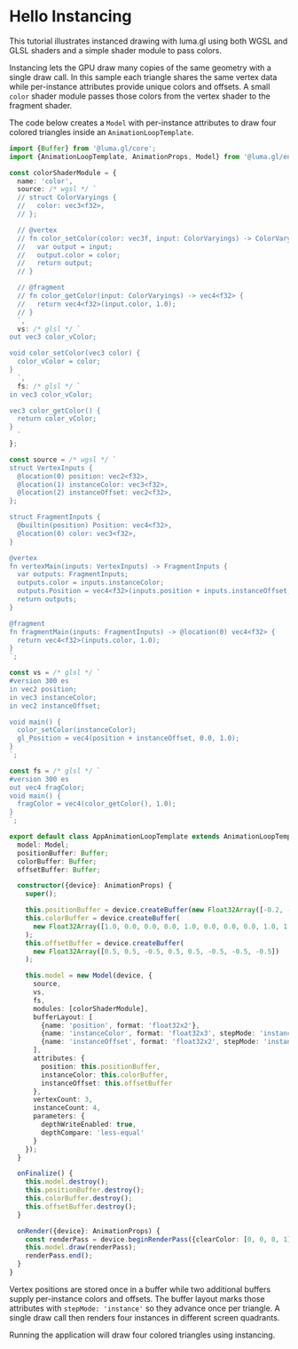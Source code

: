 
# Hello Instancing

This tutorial illustrates instanced drawing with luma.gl using both WGSL and GLSL shaders and a simple shader module to pass colors.

<DeviceTabs />
<HelloInstancingExample />

Instancing lets the GPU draw many copies of the same geometry with a single draw
call. In this sample each triangle shares the same vertex data while per-instance
attributes provide unique colors and offsets. A small `color` shader module passes
those colors from the vertex shader to the fragment shader.

The code below creates a `Model` with per-instance attributes to draw four colored
triangles inside an `AnimationLoopTemplate`.

```typescript
import {Buffer} from '@luma.gl/core';
import {AnimationLoopTemplate, AnimationProps, Model} from '@luma.gl/engine';

const colorShaderModule = {
  name: 'color',
  source: /* wgsl */ `
  // struct ColorVaryings {
  //   color: vec3<f32>,
  // };

  // @vertex
  // fn color_setColor(color: vec3f, input: ColorVaryings) -> ColorVaryings {
  //   var output = input;
  //   output.color = color;
  //   return output;
  // }

  // @fragment
  // fn color_getColor(input: ColorVaryings) -> vec4<f32> {
  //   return vec4<f32>(input.color, 1.0);
  // }
  `,
  vs: /* glsl */ `
out vec3 color_vColor;

void color_setColor(vec3 color) {
  color_vColor = color;
}
  `,
  fs: /* glsl */ `
in vec3 color_vColor;

vec3 color_getColor() {
  return color_vColor;
}
  `
};

const source = /* wgsl */ `
struct VertexInputs {
  @location(0) position: vec2<f32>,
  @location(1) instanceColor: vec3<f32>,
  @location(2) instanceOffset: vec2<f32>,
};

struct FragmentInputs {
  @builtin(position) Position: vec4<f32>,
  @location(0) color: vec3<f32>,
}

@vertex
fn vertexMain(inputs: VertexInputs) -> FragmentInputs {
  var outputs: FragmentInputs;
  outputs.color = inputs.instanceColor;
  outputs.Position = vec4<f32>(inputs.position + inputs.instanceOffset, 0.0, 1.0);
  return outputs;
}

@fragment
fn fragmentMain(inputs: FragmentInputs) -> @location(0) vec4<f32> {
  return vec4<f32>(inputs.color, 1.0);
}
`;

const vs = /* glsl */ `
#version 300 es
in vec2 position;
in vec3 instanceColor;
in vec2 instanceOffset;

void main() {
  color_setColor(instanceColor);
  gl_Position = vec4(position + instanceOffset, 0.0, 1.0);
}
`;

const fs = /* glsl */ `
#version 300 es
out vec4 fragColor;
void main() {
  fragColor = vec4(color_getColor(), 1.0);
}
`;

export default class AppAnimationLoopTemplate extends AnimationLoopTemplate {
  model: Model;
  positionBuffer: Buffer;
  colorBuffer: Buffer;
  offsetBuffer: Buffer;

  constructor({device}: AnimationProps) {
    super();

    this.positionBuffer = device.createBuffer(new Float32Array([-0.2, -0.2, 0.2, -0.2, 0.0, 0.2]));
    this.colorBuffer = device.createBuffer(
      new Float32Array([1.0, 0.0, 0.0, 0.0, 1.0, 0.0, 0.0, 0.0, 1.0, 1.0, 1.0, 0.0])
    );
    this.offsetBuffer = device.createBuffer(
      new Float32Array([0.5, 0.5, -0.5, 0.5, 0.5, -0.5, -0.5, -0.5])
    );

    this.model = new Model(device, {
      source,
      vs,
      fs,
      modules: [colorShaderModule],
      bufferLayout: [
        {name: 'position', format: 'float32x2'},
        {name: 'instanceColor', format: 'float32x3', stepMode: 'instance'},
        {name: 'instanceOffset', format: 'float32x2', stepMode: 'instance'}
      ],
      attributes: {
        position: this.positionBuffer,
        instanceColor: this.colorBuffer,
        instanceOffset: this.offsetBuffer
      },
      vertexCount: 3,
      instanceCount: 4,
      parameters: {
        depthWriteEnabled: true,
        depthCompare: 'less-equal'
      }
    });
  }

  onFinalize() {
    this.model.destroy();
    this.positionBuffer.destroy();
    this.colorBuffer.destroy();
    this.offsetBuffer.destroy();
  }

  onRender({device}: AnimationProps) {
    const renderPass = device.beginRenderPass({clearColor: [0, 0, 0, 1]});
    this.model.draw(renderPass);
    renderPass.end();
  }
}
```

Vertex positions are stored once in a buffer while two additional buffers supply
per-instance colors and offsets. The buffer layout marks those attributes with
`stepMode: 'instance'` so they advance once per triangle. A single draw call then
renders four instances in different screen quadrants.

Running the application will draw four colored triangles using instancing.

